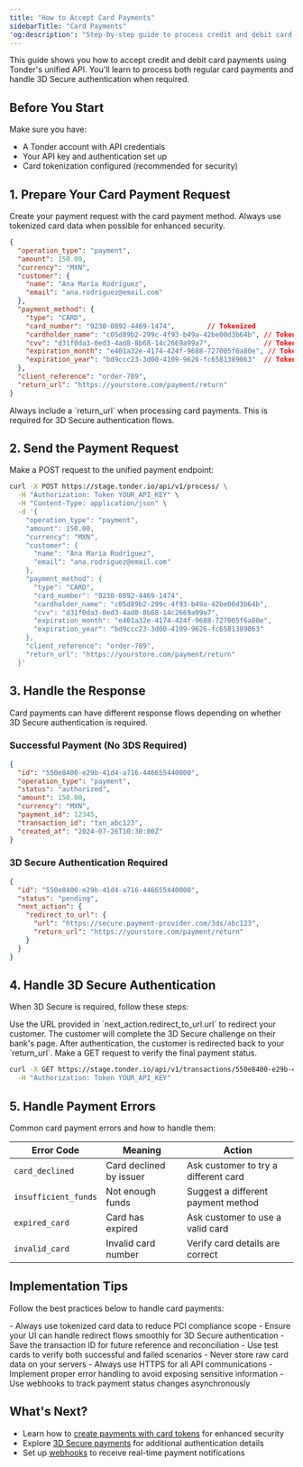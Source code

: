 ```yaml
---
title: "How to Accept Card Payments"
sidebarTitle: "Card Payments"
'og:description': "Step-by-step guide to process credit and debit card payments with Tonder"
---
```


This guide shows you how to accept credit and debit card payments using Tonder's unified API. You'll learn to process both regular card payments and handle 3D Secure authentication when required.

## Before You Start

Make sure you have:
- A Tonder account with API credentials
- Your API key and authentication set up
- Card tokenization configured (recommended for security)

## 1. Prepare Your Card Payment Request

Create your payment request with the card payment method. Always use tokenized card data when possible for enhanced security.

```json
{
  "operation_type": "payment",
  "amount": 150.00,
  "currency": "MXN",
  "customer": {
    "name": "Ana María Rodríguez",
    "email": "ana.rodriguez@email.com"
  },
  "payment_method": {
    "type": "CARD",
    "card_number": "9230-0892-4469-1474",        // Tokenized
    "cardholder_name": "c05d89b2-299c-4f93-b49a-42be00d3b64b", // Tokenized
    "cvv": "d31f0da3-0ed3-4ad8-8b68-14c2669a99a7",             // Tokenized
    "expiration_month": "e401a32e-4174-424f-9688-727005f6a80e", // Tokenized
    "expiration_year": "bd9ccc23-3d00-4109-9626-fc6581389063"  // Tokenized
  },
  "client_reference": "order-789",
  "return_url": "https://yourstore.com/payment/return"
}
```

<Note>
Always include a `return_url` when processing card payments. This is required for 3D Secure authentication flows.
</Note>

## 2. Send the Payment Request

Make a POST request to the unified payment endpoint:

```bash
curl -X POST https://stage.tonder.io/api/v1/process/ \
  -H "Authorization: Token YOUR_API_KEY" \
  -H "Content-Type: application/json" \
  -d '{
    "operation_type": "payment",
    "amount": 150.00,
    "currency": "MXN",
    "customer": {
      "name": "Ana María Rodríguez",
      "email": "ana.rodriguez@email.com"
    },
    "payment_method": {
      "type": "CARD",
      "card_number": "9230-0892-4469-1474",
      "cardholder_name": "c05d89b2-299c-4f93-b49a-42be00d3b64b",
      "cvv": "d31f0da3-0ed3-4ad8-8b68-14c2669a99a7",
      "expiration_month": "e401a32e-4174-424f-9688-727005f6a80e",
      "expiration_year": "bd9ccc23-3d00-4109-9626-fc6581389063"
    },
    "client_reference": "order-789",
    "return_url": "https://yourstore.com/payment/return"
  }'
```

## 3. Handle the Response

Card payments can have different response flows depending on whether 3D Secure authentication is required.

### Successful Payment (No 3DS Required)

```json
{
  "id": "550e8400-e29b-41d4-a716-446655440000",
  "operation_type": "payment",
  "status": "authorized",
  "amount": 150.00,
  "currency": "MXN",
  "payment_id": 12345,
  "transaction_id": "txn_abc123",
  "created_at": "2024-07-26T10:30:00Z"
}
```

### 3D Secure Authentication Required

```json
{
  "id": "550e8400-e29b-41d4-a716-446655440000",
  "status": "pending",
  "next_action": {
    "redirect_to_url": {
      "url": "https://secure.payment-provider.com/3ds/abc123",
      "return_url": "https://yourstore.com/payment/return"
    }
  }
}
```

## 4. Handle 3D Secure Authentication

When 3D Secure is required, follow these steps:

<Steps>
<Step title="Redirect the customer to the 3DS URL">
Use the URL provided in `next_action.redirect_to_url.url` to redirect your customer.
</Step>
<Step title="Customer completes authentication">
The customer will complete the 3D Secure challenge on their bank's page.
</Step>
<Step title="Customer returns to your site">
After authentication, the customer is redirected back to your `return_url`.
</Step>
<Step title="Check the final payment status">
Make a GET request to verify the final payment status.
</Step>
</Steps>

```bash
curl -X GET https://stage.tonder.io/api/v1/transactions/550e8400-e29b-41d4-a716-446655440000/ \
  -H "Authorization: Token YOUR_API_KEY"
```

## 5. Handle Payment Errors

Common card payment errors and how to handle them:

| Error Code | Meaning | Action |
|------------|---------|---------|
| `card_declined` | Card declined by issuer | Ask customer to try a different card |
| `insufficient_funds` | Not enough funds | Suggest a different payment method |
| `expired_card` | Card has expired | Ask customer to use a valid card |
| `invalid_card` | Invalid card number | Verify card details are correct |

## Implementation Tips

Follow the best practices below to handle card payments:

<AccordionGroup>
<Accordion title="General Tips">
- Always use tokenized card data to reduce PCI compliance scope
- Ensure your UI can handle redirect flows smoothly for 3D Secure authentication
- Save the transaction ID for future reference and reconciliation
- Use test cards to verify both successful and failed scenarios
</Accordion>

<Accordion title="Security Best Practices">
- Never store raw card data on your servers
- Always use HTTPS for all API communications
- Implement proper error handling to avoid exposing sensitive information
- Use webhooks to track payment status changes asynchronously
</Accordion>
</AccordionGroup>

## What's Next?

- Learn how to [create payments with card tokens](/direct-integration/guides/create-payments/create-a-payment-with-a-card-token) for enhanced security
- Explore [3D Secure payments](/direct-integration/guides/create-payments/create-a-payment-with-3ds) for additional authentication details
- Set up [webhooks](/direct-integration/webhooks/how-webhooks-works) to receive real-time payment notifications